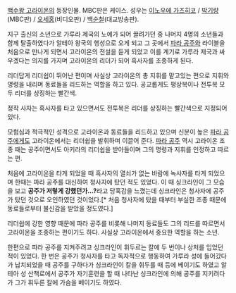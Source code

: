 [[백수왕 고라이온]]의 등장인물. MBC판은 케이스. 성우는 [[이노우에 가즈히코]] / [[박기량]](MBC판) / [[오세홍]](비디오판) / [[백순철]](대교방송판). 

지구 출신의 소년으로 가루라 제국의 노예가 되어 끌려가던 중 나머지 4명의 소년들과 함께 탈출하였다가 알테아 왕국의 행성으로 오게 되고 그 곳에서 [[파라 공주]]와 라이블을 처음으로 만나게 되면서 고라이온의 전설을 듣게 되었고 이를 계기로 가루라 제국과 싸우겠다는 의지를 가지며 고라이온의 리더가 되어 흑사자를 조종하게 된다. 

리더답게 리더쉽이 뛰어난 편이며 사실상 고라이온의 총 지휘를 맡고있는 편으로 지휘와 명령을 내리며 동료들을 리드하는 역할을 하고 있다. 공교롭게도 평상복이나 전투복 모두 리더를 상징하는 빨간색. 

정작 사자는 흑사자를 타고 있으면서도 전투복은 리더를 상징하는 빨간색으로 지정되어 있다. 

모험심과 적극적인 성격으로 고라이온과 동료들을 리드하고 있으며 신분이 높은 [[파라 공주]]에게도 고라이온에서는 리더쉽을 발휘하며 이끌어 준다. [[파라 공주]] 역시 고라이온 조종 때는 공주이면서도 아키라의 리더쉽을 받아들이며 그의 명령과 지휘를 인정하고 따르는 편. 

처음에 고라이온을 타게 되었을 때 흑사자의 열쇠가 없는 바람에 녹사자를 타게 되었으며 한때는 파라 공주를 대신하여 청사자에 탔던 적도 있었다. 이 때 싱크라인이 그 모습을 보고 '''공주가 저렇게 강했던가...?'''라고 당혹감을 느꼈는데 싱크라인은 청사자에 공주가 탔던 것으로 오인하였던 것이었다.[* 처음 청사자에 탔을 때부터 부실한 조종 때문에 동료들로부터 불신감을 받았을 정도였다.]

리더쉽에 강한 영향 때문에 파라 공주를 비롯해 나머지 동료들도 그의 리드를 따르면서 고라이온을 조종하는 편이기도 하다. 사실상 고라이온에서 중요한 역할을 하는 소년. 

한편으로 파라 공주를 지켜주려고 싱크라인이 휘두르는 칼에 두 번이나 상처를 입었던 적이 있었다. 한 번은 공주가 청사자를 타고 독자적으로 행동하여 가루라 성에 들어갔다가 납치되었을 때 공주를 구하다가 싱크라인이 칼을 휘두를 때 등에 베이기도 하였고 알테아 성 산책로에서 공주가 자기훈련을 할 때 나타난 싱크라인에 의해 공주를 지키려다가 그가 휘두른 칼에 가슴을 베이기도 하였다.
